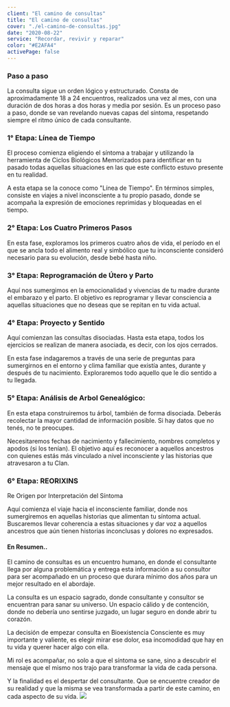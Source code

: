 ```yaml
---
client: "El camino de consultas"
title: "El camino de consultas"
cover: "./el-camino-de-consultas.jpg"
date: "2020-08-22"
service: "Recordar, revivir y reparar"
color: "#E2AFA4"
activePage: false
---
```


### Paso a paso
La consulta sigue un orden lógico y estructurado. Consta de aproximadamente 18 a 24 encuentros, realizados una vez al mes, con una duración de dos horas a dos horas y media por sesión. Es un proceso paso a paso, donde se van revelando nuevas capas del síntoma, respetando siempre el ritmo único de cada consultante.

### 1° Etapa: Línea de Tiempo
El proceso comienza eligiendo el síntoma a trabajar y utilizando la herramienta de Ciclos Biológicos Memorizados para identificar en tu pasado todas aquellas situaciones en las que este conflicto estuvo presente en tu realidad.

A esta etapa se la conoce como "Línea de Tiempo". En términos simples, consiste en viajes a nivel inconsciente a tu propio pasado, donde se acompaña la expresión de emociones reprimidas y bloqueadas en el tiempo.

### 2° Etapa: Los Cuatro Primeros Pasos
En esta fase, exploramos los primeros cuatro años de vida, el período en el que se ancla todo el alimento real y simbólico que tu inconsciente consideró necesario para su evolución, desde bebé hasta niño.

### 3° Etapa: Reprogramación de Útero y Parto
Aquí nos sumergimos en la emocionalidad y vivencias de tu madre durante el embarazo y el parto. El objetivo es reprogramar y llevar consciencia a aquellas situaciones que no deseas que se repitan en tu vida actual.

### 4° Etapa: Proyecto y Sentido
Aquí comienzan las consultas disociadas. Hasta esta etapa, todos los ejercicios se realizan de manera asociada, es decir, con los ojos cerrados.

En esta fase indagaremos a través de una serie de preguntas para sumergirnos en el entorno y clima familiar que existía antes, durante y después de tu nacimiento. Exploraremos todo aquello que le dio sentido a tu llegada.

### 5° Etapa: Análisis de Arbol Genealógico:
En esta etapa construiremos tu árbol, también de forma disociada. Deberás recolectar la mayor cantidad de información posible. Si hay datos que no tenés, no te preocupes.

Necesitaremos fechas de nacimiento y fallecimiento, nombres completos y apodos (si los tenían). El objetivo aquí es reconocer a aquellos ancestros con quienes estás más vinculado a nivel inconsciente y las historias que atravesaron a tu Clan.

### 6° Etapa: REORIXINS
Re Origen por Interpretación del Síntoma

Aquí comienza el viaje hacia el inconsciente familiar, donde nos sumergiremos en aquellas historias que alimentan tu síntoma actual. Buscaremos llevar coherencia a estas situaciones y dar voz a aquellos ancestros que aún tienen historias inconclusas y dolores no expresados.

#### En Resumen..

El camino de consultas es un encuentro humano, en donde el consultante llega por alguna problemática y entrega esta información a su consultor para ser acompañado en un proceso que durara mínimo dos años para un mejor resultado en el abordaje.

La consulta es un espacio sagrado, donde consultante y consultor se encuentran para sanar su universo. Un espacio cálido y de contención, donde no debería uno sentirse juzgado, un lugar seguro en donde abrir tu corazón.

La decisión de empezar consulta en Bioexistencia Consciente es muy importante y valiente, es elegir mirar ese dolor, esa incomodidad que hay en tu vida y querer hacer algo con ella.

Mi rol es acompañar, no solo a que el síntoma se sane, sino a descubrir el mensaje que el mismo nos trajo para transformar la vida de cada persona.

Y la finalidad es el despertar del consultante. Que se encuentre creador de su realidad y que la misma se vea transformada a partir de este camino, en cada aspecto de su vida.
![](./el-camino-de-consultas.jpg)
